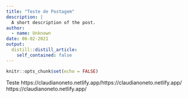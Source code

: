 ```yaml
---
title: "Teste de Postagem"
description: |
  A short description of the post.
author:
  - name: Unknown
date: 06-02-2021
output:
  distill::distill_article:
    self_contained: false
---
```



```r
knitr::opts_chunk$set(echo = FALSE)
```

Teste https://claudianoneto.netlify.app/https://claudianoneto.netlify.app/ https://claudianoneto.netlify.app/ 

